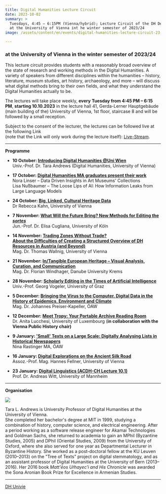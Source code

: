 ```yaml
---
title: Digital Humanities Lecture Circuit
date: 2023-10-02
summary: >
  Tuesdays, 4:45 – 6:15PM (Vienna/hybrid); Lecture Circuit of the DH Department
  at the University of Vienna int he winter semester of 2023/24
image: /assets/content/en/events/digital-humanities-lecture-circuit-23-24/image.png

---
```


### at the University of Vienna in the winter semester of 2023/24

This lecture circuit provides students with a reasonably broad overview of the state of research and working methods in the Digital Humanities. A variety of speakers from different disciplines within the humanities – history, literature, museum studies, art history, archaeology, and more – will discuss what digital methods bring to their own fields, and what they understand the Digital Humanities actually to be.

The lectures will take place weekly, **every** **Tuesday from 4:45 PM – 6:15 PM**, **starting 10.10.2023** in the lecture hall 41, Gerda-Lerner Hauptgebäude (main building of the) University of Vienna, 1st floor, staircase 8 and will be followed by a small reception.

Subject to the consent of the lecturer, the lectures can be followed live at the following Link\
(note that the Link will only work during the lecture itself): [Live-Stream](https://ustream.univie.ac.at/paella/ui/watch.html?id=cda9ff69-20c5-45f3-bc72-7896376b7838).

***

**Programme**

* **10 October: [Introducing Digital Humanities @Uni Wien](https://ustream.univie.ac.at/paella/ui/watch.html?id=cda9ff69-20c5-45f3-bc72-7896376b7838)**\
  Univ.-Prof. Dr. Tara Andrews (Digital Humanities, University of Vienna)

- **17 October: [Digital Humanities MA graduates present their work](https://ustream.univie.ac.at/paella/ui/watch.html?id=cda9ff69-20c5-45f3-bc72-7896376b7838)**\
  Nora Linser – Data Driven Insights in Art Museums' Collections\
  Lisa Nußbaumer – The Loose Lips of AI: How Information Leaks from Large Language Models

* **24 October: [Big, Linked, Cultural Heritage Data](https://ustream.univie.ac.at/paella/ui/watch.html?id=cda9ff69-20c5-45f3-bc72-7896376b7838)**\
  Dr Rebecca Kahn, University of Vienna

- **7 November: [What Will the Future Bring? New Methods for Editing the *sortes*](https://ustream.univie.ac.at/paella/ui/watch.html?id=cda9ff69-20c5-45f3-bc72-7896376b7838)**\
  Jun.-Prof. Dr. Elisa Cugliana, University of Köln

* **14 November: [Trading Zones Without Trade?](https://ustream.univie.ac.at/paella/ui/watch.html?id=cda9ff69-20c5-45f3-bc72-7896376b7838)**\
  **[About the Difficulties of Creating a Structured Overview of DH Resources in Austria (and Beyond)](https://ustream.univie.ac.at/paella/ui/watch.html?id=cda9ff69-20c5-45f3-bc72-7896376b7838)**\
  Mag. Dr. Thomas Wallnig, University of Vienna

- **21 November: [In/Tangible European Heritage – Visual Analysis, Curation, and Communication](https://ustream.univie.ac.at/paella/ui/watch.html?id=cda9ff69-20c5-45f3-bc72-7896376b7838)**\
  Mag. Dr. Florian Windhager, Danube University Krems

* **28 November: [Scholarly Editing in the Times of Artificial Intelligence](https://ustream.univie.ac.at/paella/ui/watch.html?id=cda9ff69-20c5-45f3-bc72-7896376b7838)**\
  Univ.-Prof. Georg Vogeler, University of Graz

- **5 December: [Bringing the Virus to the Computer. Digital Data in the History of Epidemics, Environment and Climate](https://ustream.univie.ac.at/paella/ui/watch.html?id=cda9ff69-20c5-45f3-bc72-7896376b7838)**\
  Mag. Dr. Johannes Preiser-Kapeller, ÖAW

* **12 December: [Meet Tropy: Your Portable Archive Reading Room](https://ustream.univie.ac.at/paella/ui/watch.html?id=cda9ff69-20c5-45f3-bc72-7896376b7838)**\
  Dr. Anita Lucchesi, University of Luxembourg (**in collaboration with the Vienna Public History chair)**

- **9 January: ['Small' Texts on a Large Scale: Digitally Analysing Lists in Historical Newspapers](https://ustream.univie.ac.at/paella/ui/watch.html?id=cda9ff69-20c5-45f3-bc72-7896376b7838)**\
  Nina Rastinger MA, ÖAW

* **16 January: [Digital Explorations on the Ancient Silk Road](https://ustream.univie.ac.at/paella/ui/watch.html?id=cda9ff69-20c5-45f3-bc72-7896376b7838)**\
  Assoz.-Prof. Mag. Hannes Fellner, University of Vienna

- **23 January: [Digital Linguistics (ACDH-CH Lecture 10.1)](https://ustream.univie.ac.at/paella/ui/watch.html?id=cda9ff69-20c5-45f3-bc72-7896376b7838)**\
  Prof. Dr. Andreas Witt, University of Mannheim

***

**Organisation**

![](/assets/content/en/events/digital-humanities-lecture-circuit-23-24/tara-l-andrews.png)

Tara L. Andrews is University Professor of Digital Humanities at the University of Vienna.\
She completed her bachelor's degree at MIT in 1999, studying a combination of history, computer science, and electrical engineering. After a period working as a software release engineer for Akamai Technologies and Goldman Sachs, she returned to academia to gain an MPhil (Byzantine Studies, 2005) and DPhil (Oriental Studies, 2009) from the University of Oxford, where she also served for one year as Departmental Lecturer in Byzantine History. She worked as a post-doctoral fellow at the KU Leuven (2010–2013) on the "Tree of Texts" project on digital stemmatology, and as an assistant professor of Digital Humanities at the University of Bern (2013–2016). Her 2016 book *Matt'ēos Uṙhayec'i and His Chronicle* was awarded the Sona Aronian Book Prize for Excellence in Armenian Studies.

***

[DH Univie](https://acdh.univie.ac.at/en/announcements/single-view/news/ringvorlesung-winter-2023/)
